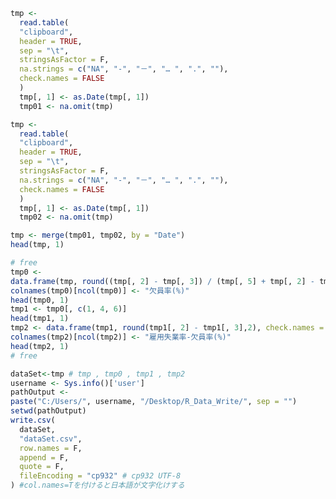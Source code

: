 ```r
tmp <-
  read.table(
  "clipboard",
  header = TRUE,
  sep = "\t",
  stringsAsFactor = F,
  na.strings = c("NA", "-", "－", "… ", ".", ""),
  check.names = FALSE
  )
  tmp[, 1] <- as.Date(tmp[, 1])
  tmp01 <- na.omit(tmp)
```

```r
tmp <-
  read.table(
  "clipboard",
  header = TRUE,
  sep = "\t",
  stringsAsFactor = F,
  na.strings = c("NA", "-", "－", "… ", ".", ""),
  check.names = FALSE
  )
  tmp[, 1] <- as.Date(tmp[, 1])
  tmp02 <- na.omit(tmp)
```

```r
tmp <- merge(tmp01, tmp02, by = "Date")
head(tmp, 1)
```

```r
# free
tmp0 <-
data.frame(tmp, round((tmp[, 2] - tmp[, 3]) / (tmp[, 5] + tmp[, 2] - tmp[, 3]) * 100, 2), check.names = F)
colnames(tmp0)[ncol(tmp0)] <- "欠員率(%)"
head(tmp0, 1)
tmp1 <- tmp0[, c(1, 4, 6)]
head(tmp1, 1)
tmp2 <- data.frame(tmp1, round(tmp1[, 2] - tmp1[, 3],2), check.names = F)
colnames(tmp2)[ncol(tmp2)] <- "雇用失業率-欠員率(%)"
head(tmp2, 1)
# free
```

```r
dataSet<-tmp # tmp , tmp0 , tmp1 , tmp2
username <- Sys.info()['user']
pathOutput <-
paste("C:/Users/", username, "/Desktop/R_Data_Write/", sep = "")
setwd(pathOutput)
write.csv(
  dataSet,
  "dataSet.csv",
  row.names = F,
  append = F,
  quote = F,
  fileEncoding = "cp932" # cp932 UTF-8
) #col.names=Tを付けると日本語が文字化けする
```